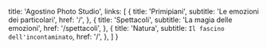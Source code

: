 
  title: 'Agostino Photo Studio',
  links: [
    {
      title: 'Primipiani',
      subtitle: 'Le emozioni dei particolari',
      href: '/',
    },
    {
      title: 'Spettacoli',
      subtitle: 'La magia delle emozioni',
      href: '/spettacoli',
    },
    {
      title: 'Natura',
      subtitle: `Il fascino dell'incontaminato`,
      href: '/',
    },
  ]
}
